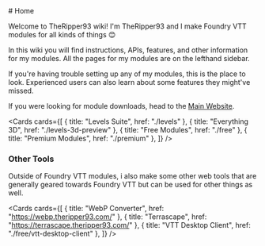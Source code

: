 
<Analytics />
# Home

Welcome to TheRipper93 wiki! I'm TheRipper93 and I make Foundry VTT modules for
all kinds of things 😊

In this wiki you will find instructions, APIs, features, and other information
for my modules. All the pages for my modules are on the lefthand sidebar.

If you're having trouble setting up any of my modules, this is the place to look.
Experienced users can also learn about some features they might've missed.

If you were looking for module downloads, head to the [Main Website](https://theripper93.com/).

<Cards
  cards={[
    { title: "Levels Suite", href: "./levels" },
    { title: "Everything 3D", href: "./levels-3d-preview" },
    { title: "Free Modules", href: "./free" },
    { title: "Premium Modules", href: "./premium" },
  ]}
/>

### Other Tools

Outside of Foundry VTT modules, i also make some other web tools that are generally geared towards Foundry VTT but can be used for other things as well.

<Cards
  cards={[
    { title: "WebP Converter", href: "https://webp.theripper93.com/" },
    { title: "Terrascape", href: "https://terrascape.theripper93.com/" },
    { title: "VTT Desktop Client", href: "./free/vtt-desktop-client" },
  ]}
/>